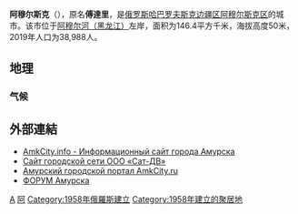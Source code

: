 {{Infobox settlement
| name = 阿穆尔斯克
| native_name = {{lang|ru|Амурск}}
| image_skyline = File:Амурск, июнь 2016 (27).jpg
| imagesize = 250px
| image_caption = 阿穆尔斯克市风光
| image_flag = File:Flag of Amursk (Khabarovsk kray).png
| image_shield = File:Coat of Arms of Amursk (Khabarovsk krai) 2011.png
| pushpin_map = Russia
| pushpin_label_position = right
| pushpin_map_caption = 阿穆尔斯克在俄罗斯的位置
| settlement_type = 城市
| subdivision_type = 國家
| subdivision_name = {{RUS}}
| subdivision_type1 = [[边疆区|边疆区]]
| subdivision_name1 = [[哈巴罗夫斯克边疆区|哈巴罗夫斯克边疆区]]
| subdivision_type2 = 區
| subdivision_name2 = [[阿穆尔斯克区|阿穆尔斯克区]]
| leader_title = 市長
| leader_name = 
| leader_party = 
| established_title = 建立
| established_date = 1958年6月19日
| established_title2 = 设市
| established_date2 = 1973年
| elevation_m = 50
| area_total_km2 = 146.4
| population_as_of = 2019年
| population_total = 38,988
| population_density_km2 = auto
| timezone =[[海参崴时间|海参崴时间]]
| utc_offset = +10
| coordinates = {{coord|50|13|00|N|136|54|00|E|region:RU|display=inline,title}}
| population_demonym = амурча́не, амурча́нин, амурча́нка
| postal_code = 682640, 682141, 682143, 682144, 682145
| area_code = +7 42142
| registration_plate = 
| blank_name = [[俄羅斯行政區劃代碼|行政區劃代碼]]
| blank_info = [http://classif.spb.ru/classificators/view/okt.php?st=A&kr=1&kod=08403 08 403]
| blank2_name = [[俄羅斯市政土地區劃代碼|市政土地區劃代碼]]
| blank2_info = [http://classif.spb.ru/classificators/view/tma.php?st=A&kr=1&kod=08603101001 08 603 101 001]
| website = {{url|www.amursk.ru}}
}}

'''阿穆尔斯克'''（{{lang-rus|Аму́рск|Amursk}}），原名'''傅達里'''，是[[俄罗斯|俄罗斯]][[哈巴罗夫斯克边疆区|哈巴罗夫斯克边疆区]][[阿穆尔斯克区|阿穆尔斯克区]]的城市。该市位于[[黑龙江|阿穆尔河（黑龙江）]]左岸，面积为146.4平方千米，海拔高度50米，2019年人口为38,988人。

== 地理 ==
=== 气候 ===
{{Infobox weather
|metric_first= Y
|single_line= Y
|location = 阿穆尔斯克 （1958－2015年）
|Jan_Hi_°C = -21
|Feb_Hi_°C = -14.8
|Mar_Hi_°C = -4.6
|Apr_Hi_°C = 6.6
|May_Hi_°C = 15.7
|Jun_Hi_°C = 22.4
|Jul_Hi_°C = 25.1
|Aug_Hi_°C = 23.7
|Sep_Hi_°C = 17.2
|Oct_Hi_°C = 7.5
|Nov_Hi_°C = -5.8
|Dec_Hi_°C = -17.6
|Year_Hi_°C = 4.2

|Jan_Lo_°C = −30.2
|Feb_Lo_°C = −25.4
|Mar_Lo_°C = -16
|Apr_Lo_°C = -1.3
|May_Lo_°C = 6.9
|Jun_Lo_°C = 14.2
|Jul_Lo_°C = 17.5
|Aug_Lo_°C = 16.8
|Sep_Lo_°C = 9.4
|Oct_Lo_°C = 0.1
|Nov_Lo_°C = -10.2
|Dec_Lo_°C = −23.9
|Year_Lo_°C = -3.5

|Jan_MEAN_°C = −25.8
|Feb_MEAN_°C = -20.6
|Mar_MEAN_°C = -9.5
|Apr_MEAN_°C = 2.4
|May_MEAN_°C = 10.6
|Jun_MEAN_°C = 18.5
|Jul_MEAN_°C = 21.1
|Aug_MEAN_°C = 19.8
|Sep_MEAN_°C = 12.4
|Oct_MEAN_°C = 3.6
|Nov_MEAN_°C = -8.7
|Dec_MEAN_°C = −21.4
|Year_MEAN_°C = -0.2

|Jan_REC_Hi_°C = 0.6
|Feb_REC_Hi_°C = 0.0
|Mar_REC_Hi_°C = 9.8
|Apr_REC_Hi_°C = 26.9
|May_REC_Hi_°C = 30.9
|Jun_REC_Hi_°C = 34.8
|Jul_REC_Hi_°C = 35.7
|Aug_REC_Hi_°C = 32
|Sep_REC_Hi_°C = 28.9
|Oct_REC_Hi_°C = 22.4
|Nov_REC_Hi_°C = 10.1
|Dec_REC_Hi_°C = -0.2
|Year_REC_Hi_°C = 35.7

|Jan_REC_Lo_°C = -45.8
|Feb_REC_Lo_°C = -42.6
|Mar_REC_Lo_°C = -34.8
|Apr_REC_Lo_°C = -22.5
|May_REC_Lo_°C = -3.6
|Jun_REC_Lo_°C = 1.5
|Jul_REC_Lo_°C = 4.1
|Aug_REC_Lo_°C = 3.8
|Sep_REC_Lo_°C = -6.4
|Oct_REC_Lo_°C = -15.8
|Nov_REC_Lo_°C = -31.3
|Dec_REC_Lo_°C = −41.5
|Year_REC_Lo_°C = -45.8

|scprecip = green
|Jan_Precip_mm = 8
|Feb_Precip_mm = 7
|Mar_Precip_mm = 11
|Apr_Precip_mm = 32
|May_Precip_mm = 49
|Jun_Precip_mm = 68
|Jul_Precip_mm = 124
|Aug_Precip_mm = 145
|Sep_Precip_mm = 76
|Oct_Precip_mm = 34
|Nov_Precip_mm = 12
|Dec_Precip_mm = 9
|Year_Precip_mm = 575

|source =
|accessdate = 
}}

== 外部連結 ==
* [https://web.archive.org/web/20100819132614/http://amkcity.info/ AmkCity.info - Информационный сайт города Амурска]{{ru}}
* [https://web.archive.org/web/20180315182447/http://satdv.net.ru/ Сайт городской сети ООО «Сат-ДВ»]{{ru}}
* [https://web.archive.org/web/20090130105910/http://www.amkcity.ru/ Амурский городской портал AmkCity.ru]{{ru}}
* [https://web.archive.org/web/20080516041541/http://amursk.net/forum ФОРУМ Амурска]{{ru}}

{{哈巴罗夫斯克边疆区城镇}}

[[Category:哈巴羅夫斯克邊疆區城市|A]]
[[Category:外满洲城市|阿]]
[[Category:1958年俄羅斯建立|Category:1958年俄羅斯建立]]
[[Category:1958年建立的聚居地|Category:1958年建立的聚居地]]